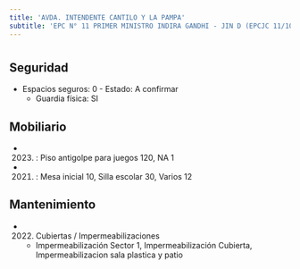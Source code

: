 ```yaml
---
title: 'AVDA. INTENDENTE CANTILO Y LA PAMPA'
subtitle: 'EPC N° 11 PRIMER MINISTRO INDIRA GANDHI - JIN D (EPCJC 11/10°)'
---
```


#


## Seguridad

*  Espacios seguros: 0 - Estado: A confirmar 
    + Guardia física: SI





## Mobiliario

*  (2023) : Piso antigolpe para juegos 120, NA 1 

*  (2021) : Mesa inicial 10, Silla escolar 30, Varios 12 





## Mantenimiento

*  (2022) Cubiertas / Impermeabilizaciones 
    + Impermeabilización Sector 1, Impermeabilización Cubierta, Impermeabilizacion sala plastica y patio



